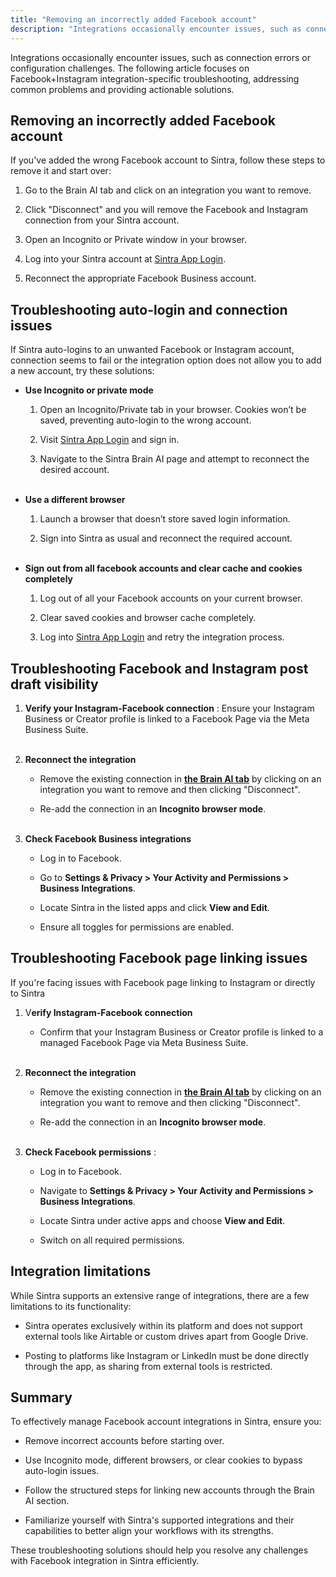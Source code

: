 ```yaml
---
title: "Removing an incorrectly added Facebook account"
description: "Integrations occasionally encounter issues, such as connection errors or configuration challenges. The following article focuses on Facebook+Instagram integr..."
---
```


Integrations occasionally encounter issues, such as connection errors or configuration challenges. The following article focuses on Facebook+Instagram integration-specific troubleshooting, addressing common problems and providing actionable solutions.

## Removing an incorrectly added Facebook account

If you've added the wrong Facebook account to Sintra, follow these steps to remove it and start over:

  1. Go to the Brain AI tab and click on an integration you want to remove.

  2. Click "Disconnect" and you will remove the Facebook and Instagram connection from your Sintra account.

  3. Open an Incognito or Private window in your browser.

  4. Log into your Sintra account at [Sintra App Login](https://app.sintra.ai/).

  5. Reconnect the appropriate Facebook Business account.




## Troubleshooting auto-login and connection issues

If Sintra auto-logins to an unwanted Facebook or Instagram account, connection seems to fail or the integration option does not allow you to add a new account, try these solutions:

  * **Use Incognito or private mode**

    1. Open an Incognito/Private tab in your browser. Cookies won’t be saved, preventing auto-login to the wrong account.

    2. Visit [Sintra App Login](https://app.sintra.ai/login) and sign in.

    3. Navigate to the Sintra Brain AI page and attempt to reconnect the desired account.  
​

  * **Use a different browser**

    1. Launch a browser that doesn’t store saved login information.

    2. Sign into Sintra as usual and reconnect the required account.  
​

  * **Sign out from all facebook accounts and clear cache and cookies completely**

    1. Log out of all your Facebook accounts on your current browser.

    2. Clear saved cookies and browser cache completely.

    3. Log into [Sintra App Login](https://app.sintra.ai/login) and retry the integration process.




## Troubleshooting Facebook and Instagram post draft visibility

  1. **Verify your Instagram-Facebook connection** : Ensure your Instagram Business or Creator profile is linked to a Facebook Page via the Meta Business Suite.  
​

  2. **Reconnect the integration**

     * Remove the existing connection in **[the Brain AI tab](https://app.sintra.ai/brain)** by clicking on an integration you want to remove and then clicking "Disconnect".

     * Re-add the connection in an **Incognito browser mode**.  
​

  3. **Check Facebook Business integrations**

     * Log in to Facebook.

     * Go to **Settings & Privacy > Your Activity and Permissions > Business Integrations**.

     * Locate Sintra in the listed apps and click **View and Edit**.

     * Ensure all toggles for permissions are enabled.




## Troubleshooting Facebook page linking issues

If you're facing issues with Facebook page linking to Instagram or directly to Sintra

  1. V**erify Instagram-Facebook connection**

     * Confirm that your Instagram Business or Creator profile is linked to a managed Facebook Page via Meta Business Suite.  
​

  2. **Reconnect the integration**

     * Remove the existing connection in **[the Brain AI tab](https://app.sintra.ai/brain)** by clicking on an integration you want to remove and then clicking "Disconnect".

     * Re-add the connection in an **Incognito browser mode**.  
​

  3. **Check Facebook permissions** :

     * Log in to Facebook.

     * Navigate to **Settings & Privacy > Your Activity and Permissions > Business Integrations**.

     * Locate Sintra under active apps and choose **View and Edit**.

     * Switch on all required permissions.




## Integration limitations

While Sintra supports an extensive range of integrations, there are a few limitations to its functionality:

  * Sintra operates exclusively within its platform and does not support external tools like Airtable or custom drives apart from Google Drive.

  * Posting to platforms like Instagram or LinkedIn must be done directly through the app, as sharing from external tools is restricted.




## Summary

To effectively manage Facebook account integrations in Sintra, ensure you:

  * Remove incorrect accounts before starting over.

  * Use Incognito mode, different browsers, or clear cookies to bypass auto-login issues.

  * Follow the structured steps for linking new accounts through the Brain AI section.

  * Familiarize yourself with Sintra's supported integrations and their capabilities to better align your workflows with its strengths.




These troubleshooting solutions should help you resolve any challenges with Facebook integration in Sintra efficiently.